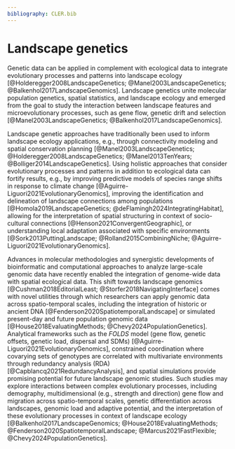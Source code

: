 ```yaml
---
bibliography: CLER.bib
---
```


<!-- Person responsible: de Flamingh -->

# Landscape genetics {#sec-genetics}

Genetic data can be applied in complement with ecological data to integrate evolutionary processes and patterns into landscape ecology [@Holderegger2008LandscapeGenetics; @Manel2003LandscapeGenetics; @Balkenhol2017LandscapeGenomics].
Landscape genetics unite molecular population genetics, spatial statistics, and landscape ecology and emerged from the goal to study the interaction between landscape features and microevolutionary processes, such as gene flow, genetic drift and selection [@Manel2003LandscapeGenetics; @Balkenhol2017LandscapeGenomics].

Landscape genetic approaches have traditionally been used to inform landscape ecology applications, e.g., through connectivity modeling and spatial conservation planning [@Manel2003LandscapeGenetics; @Holderegger2008LandscapeGenetics; @Manel2013TenYears; @Bolliger2014LandscapeGenetics].
Using holistic approaches that consider evolutionary processes and patterns in addition to ecological data can fortify results, e.g., by improving predictive models of species range shifts in response to climate change [@Aguirre-Liguori2021EvolutionaryGenomics], improving the identification and delineation of landscape connections among populations [@Homola2019LandscapeGenetics; @deFlamingh2024IntegratingHabitat], allowing for the interpretation of spatial structuring in context of socio-cultural connections [@Henson2021ConvergentGeographic], or understanding local adaptation associated with specific environments [@Sork2013PuttingLandscape; @Rolland2015CombiningNiche; @Aguirre-Liguori2021EvolutionaryGenomics].

Advances in molecular methodologies and synergistic developments of bioinformatic and computational approaches to analyze large-scale genomic data have recently enabled the integration of genome-wide data with spatial ecological data.
This shift towards landscape genomics [@Cushman2018EditorialLeast; @Storfer2018NavigatingInterface] comes with novel utilities through which researchers can apply genomic data across spatio-temporal scales, including the integration of historic or ancient DNA [@Fenderson2020SpatiotemporalLandscape] or simulated present-day and future population genomic data [@House2018EvaluatingMethods; @Chevy2024PopulationGenetics].
Analytical frameworks such as the *FOLDS* model (gene flow, genetic offsets, genetic load, dispersal and SDMs) [@Aguirre-Liguori2021EvolutionaryGenomics], constrained coordination where covarying sets of genotypes are correlated with multivariate environments through redundancy analysis (RDA) [@Capblancq2021RedundancyAnalysis], and spatial simulations provide promising potential for future landscape genomic studies.
Such studies may explore interactions between complex evolutionary processes, including demography, multidimensional (e.g., strength and direction) gene flow and migration across spatio-temporal scales, genetic differentiation across landscapes, genomic load and adaptive potential, and the interpretation of these evolutionary processes in context of landscape ecology [@Balkenhol2017LandscapeGenomics; @House2018EvaluatingMethods; @Fenderson2020SpatiotemporalLandscape; @Marcus2021FastFlexible; @Chevy2024PopulationGenetics].
